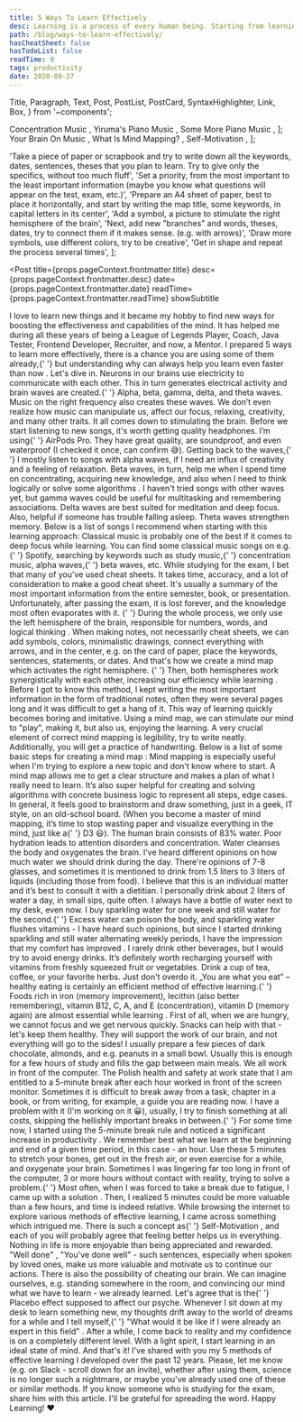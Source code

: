 ```yaml
---
title: 5 Ways To Learn Effectively
desc: Learning is a process of every human being. Starting from learning how to walk, ride a bike, how to study, pass exams, and prepare for the work. It’s an exercise we do everyday almost like a workout. However, it’s no longer enough to just learn, the modern world is all about optimizing time and being as productive as possible.
path: /blog/ways-to-learn-effectively/
hasCheatSheet: false
hasTodoList: false
readTime: 9
tags: productivity
date: 2020-09-27
---
```


  Title,
  Paragraph,
  Text,
  Post,
  PostList,
  PostCard,
  SyntaxHighlighter,
  Link,
  Box,
} from '~components';

  <Link href="https://www.youtube.com/watch?v=WPni755-Krg&t=4314s">
    Concentration Music
  </Link>,
  <Link href="https://www.youtube.com/watch?v=8Z5EjAmZS1o">
    Yiruma's Piano Music
  </Link>,
  <Link href="https://www.youtube.com/watch?v=WVP3fUzQHcg">
    Some More Piano Music
  </Link>,
];

  <Link href="https://www.ucf.edu/pegasus/your-brain-on-music/">
    Your Brain On Music
  </Link>,
  <Link href="https://litemind.com/what-is-mind-mapping/">
    What Is Mind Mapping?
  </Link>,
  <Link href="https://www.lifehack.org/articles/featured/8-steps-to-continuous-self-motivation.html">
    Self-Motivation
  </Link>,
];

  'Take a piece of paper or scrapbook and try to write down all the keywords, dates, sentences, theses that you plan to learn. Try to give only the specifics, without too much fluff',
  'Set a priority, from the most important to the least important information (maybe you know what questions will appear on the test, exam, etc.)',
  'Prepare an A4 sheet of paper, best to place it horizontally, and start by writing the map title, some keywords, in capital letters in its center',
  'Add a symbol, a picture to stimulate the right hemisphere of the brain',
  'Next, add new "branches" and words, theses, dates, try to connect them if it makes sense. (e.g. with arrows)',
  'Draw more symbols, use different colors, try to be creative',
  'Get in shape and repeat the process several times',
];

<Post
  title={props.pageContext.frontmatter.title}
  desc={props.pageContext.frontmatter.desc}
  date={props.pageContext.frontmatter.date}
  readTime={props.pageContext.frontmatter.readTime}
  showSubtitle
>
  <Title level={3}>Introduction</Title>
  <Paragraph lastParagraph>
    I love to learn new things and it became my hobby to find new ways for
    boosting the effectiveness and capabilities of the mind. It has helped me
    during all these years of being a League of Legends Player, Coach, Java
    Tester, Frontend Developer, Recruiter, and now, a Mentor.
  </Paragraph>
  <Title level={3}>5 ways</Title>
  <Paragraph>
    I prepared 5 ways to learn more effectively, there is a chance you are using
    some of them already,{' '}
    <Text strong>
      but understanding why can always help you learn even faster than now
    </Text>
    .
  </Paragraph>
  <Paragraph breakParagraph>Let's dive in.</Paragraph>
  <Title level={4}>1. Music for your brain</Title>
  <Paragraph>
    Neurons in our brains use electricity to communicate with each other. This
    in turn generates electrical activity and brain waves are created.{' '}
    <Text strong>Alpha, beta, gamma, delta, and theta waves</Text>. Music on the
    right frequency also creates these waves. We don’t even realize how music
    can manipulate us, affect our focus, relaxing, creativity, and many other
    traits. It all comes down to stimulating the brain.
  </Paragraph>
  <Paragraph>
    Before we start listening to new songs, it's worth getting quality
    headphones. I’m using{' '}
    <Link href="https://www.apple.com/airpods-pro/">AirPods Pro</Link>. They
    have great quality, are soundproof, and even waterproof (I checked it once,
    can confirm 😅).
  </Paragraph>
  <Paragraph>
    Getting back to the waves,{' '}
    <Text strong>
      I mostly listen to songs with alpha waves, if I need an influx of
      creativity and a feeling of relaxation. Beta waves, in turn, help me when
      I spend time on concentrating, acquiring new knowledge, and also when I
      need to think logically or solve some algorithms
    </Text>
    .
  </Paragraph>
  <Paragraph>
    I haven't tried songs with other waves yet, but gamma waves could be useful
    for multitasking and remembering associations. Delta waves are best suited
    for meditation and deep focus. Also, helpful if someone has trouble falling
    asleep. Theta waves strengthen memory.
  </Paragraph>
  <Paragraph>
    Below is a list of songs I recommend when starting with this learning
    approach:
  </Paragraph>
  <PostList data={songs} />
  <Paragraph breakParagraph>
    Classical music is probably one of the best if it comes to deep focus while
    learning. You can find some classical music songs on e.g.{' '}
    <Link href="https://www.spotify.com/">Spotify</Link>, searching by keywords
    such as <Text strong>study music</Text>,{' '}
    <Text strong>concentration music</Text>, <Text strong>alpha waves</Text>,{' '}
    <Text strong>beta waves</Text>, etc.
  </Paragraph>
  <Title level={4}>2. Mind mapping - use both hemispheres</Title>
  <Paragraph>
    While studying for the exam, I bet that many of you've used cheat sheets. It
    takes time, accuracy, and a lot of consideration to make a good cheat sheet.
    It's usually a summary of the most important information from the entire
    semester, book, or presentation. Unfortunately, after passing the exam, it
    is lost forever, and the knowledge most often evaporates with it.
    <Text strong>
      {' '}
      During the whole process, we only use the left hemisphere of the brain,
      responsible for numbers, words, and logical thinking
    </Text>.
  </Paragraph>
  <Paragraph>
    When making notes, not necessarily cheat sheets, we can add symbols, colors,
    minimalistic drawings, connect everything with arrows, and in the center,
    e.g. on the card of paper, place the keywords, sentences, statements, or
    dates. And that's how we create a mind map which activates the right
    hemisphere.
    <Text strong>
      {' '}
      Then, both hemispheres work synergistically with each other, increasing
      our efficiency while learning
    </Text>.
  </Paragraph>
  <Paragraph>
    Before I got to know this method, I kept writing the most important
    information in the form of traditional notes, often they were several pages
    long and it was difficult to get a hang of it. This way of learning quickly
    becomes boring and imitative. Using a mind map, we can stimulate our mind to
    <Text fontStyle="italic">"play"</Text>, making it, but also us, enjoying the
    learning. A very crucial element of correct mind mapping is legibility, try to
    write neatly. Additionally, you will get a practice of handwriting.
  </Paragraph>
  <Paragraph>
    <Text strong>
      Below is a list of some basic steps for creating a mind map
    </Text>
    :
  </Paragraph>
  <PostList data={mindmapSteps} />
  <Paragraph breakParagraph>
    Mind mapping is especially useful when I'm trying to explore a new topic and
    don't know where to start. A mind map allows me to get a clear structure and
    makes a plan of what I really need to learn. It’s also super helpful for
    creating and solving algorithms with concrete business logic to represent
    all steps, edge cases. In general, it feels good to brainstorm and draw
    something, just in a geek, IT style, on an old-school board. (When you
    become a master of mind mapping, it’s time to stop wasting paper and
    visualize everything in the mind, just like a{' '}
    <Link href="https://d3js.org/">D3</Link> 😃).
  </Paragraph>
  <Title level={4}>3. Stay hydrated and eat something</Title>
  <Paragraph>
    <Text strong>The human brain consists of 83% water</Text>. Poor hydration
    leads to attention disorders and concentration. Water cleanses the body and
    oxygenates the brain. I’ve heard different opinions on how much water we
    should drink during the day. There're opinions of 7-8 glasses, and sometimes
    it is mentioned to drink from 1.5 liters to 3 liters of liquids (including
    those from food). I believe that this is an individual matter and it’s best
    to consult it with a dietitian.
  </Paragraph>
  <Paragraph>
    I personally drink about 2 liters of water a day, in small sips, quite
    often. I always have a bottle of water next to my desk, even now. I buy
    sparkling water for one week and still water for the second.{' '}
    <Text strong>
      Excess water can poison the body, and sparkling water flushes vitamins - I
      have heard such opinions, but since I started drinking sparkling and still
      water alternating weekly periods, I have the impression that my comfort
      has improved
    </Text>
    . I rarely drink other beverages, but I would try to avoid energy drinks. It’s
    definitely worth recharging yourself with vitamins from freshly squeezed fruit
    or vegetables. Drink a cup of tea, coffee, or your favorite herbs. Just don't
    overdo it.
  </Paragraph>
  <Paragraph breakParagraph>
    <Text fontStyle="italic">„You are what you eat”</Text> – healthy eating is
    certainly an efficient method of effective learning.{' '}
    <Text strong>
      Foods rich in iron (memory improvement), lecithin (also better
      remembering), vitamin B12, C, A, and E (concentration), vitamin D (memory
      again) are almost essential while learning
    </Text>
    . First of all, when we are hungry, we cannot focus and we get nervous quickly.
    Snacks can help with that - let's keep them healthy. They will support the work
    of our brain, and not everything will go to the sides! I usually prepare a few
    pieces of dark chocolate, almonds, and e.g. peanuts in a small bowl. Usually
    this is enough for a few hours of study and fills the gap between main meals.
  </Paragraph>
  <Title level={4}>4. Take a break</Title>
  <Paragraph>
    We all work in front of the computer. The Polish health and safety at work
    state that I am entitled to a 5-minute break after each hour worked in front
    of the screen monitor. Sometimes it is difficult to break away from a task,
    chapter in a book, or from writing, for example, a guide you are reading
    now. I have a problem with it (I'm working on it 😀), usually, I try to
    finish something at all costs, skipping the hellishly important breaks in
    between.{' '}
    <Text strong>
      For some time now, I started using the 5-minute break rule and noticed a
      significant increase in productivity
    </Text>
    .
  </Paragraph>
  <Paragraph breakParagraph>
    We remember best what we learn at the beginning and end of a given time
    period, in this case - an hour. Use these 5 minutes to stretch your bones,
    get out in the fresh air, or even exercise for a while, and oxygenate your
    brain. Sometimes I was lingering far too long in front of the computer, 3 or
    more hours without contact with reality, trying to solve a problem.{' '}
    <Text strong>
      Most often, when I was forced to take a break due to fatigue, I came up
      with a solution
    </Text>
    . Then, I realized 5 minutes could be more valuable than a few hours, and time
    is indeed relative.
  </Paragraph>
  <Title level={4}>5. Imagine you already know it</Title>
  <Paragraph>
    While browsing the internet to explore various methods of effective
    learning, I came across something which intrigued me. There is such a
    concept as{' '}
    <Link href="https://www.skillsyouneed.com/ps/self-motivation.html">
      Self-Motivation
    </Link>
    , and each of you will probably agree that feeling better helps us in everything.
    Nothing in life is more enjoyable than being appreciated and rewarded. <Text fontStyle="italic">
      "Well done"
    </Text>, <Text fontStyle="italic">"You've done well"</Text> - such sentences,
    especially when spoken by loved ones, make us more valuable and motivate us to
    continue our actions.
  </Paragraph>
  <Paragraph strong>
    There is also the possibility of cheating our brain.
  </Paragraph>
  <Paragraph lastParagraph>
    We can imagine ourselves, e.g. standing somewhere in the room, and
    convincing our mind what we have to learn - we already learned. Let's agree
    that is the{' '}
    <Link href="https://en.wikipedia.org/wiki/Placebo">Placebo</Link> effect
    supposed to affect our psyche. Whenever I sit down at my desk to learn
    something new, my thoughts drift away to the world of dreams for a while and
    I tell myself,{' '}
    <Text fontStyle="italic">
      "What would it be like if I were already an expert in this field"
    </Text>
    . After a while, I come back to reality and my confidence is on a completely
    different level. With a light spirit, I start learning in an ideal state of mind.
  </Paragraph>
  <Title level={3}>Closing Notes</Title>
  <Paragraph>
    And that's it! I've shared with you my 5 methods of effective learning I
    developed over the past 12 years. Please, let me know (e.g. on Slack -
    scroll down for an invite), whether after using them, science is no longer
    such a nightmare, or maybe you've already used one of these or similar
    methods. If you know someone who is studying for the exam, share him with
    this article. I'll be grateful for spreading the word.
  </Paragraph>
  <Paragraph lastParagraph>Happy Learning! ❤️</Paragraph>
  <Title level={3}>Resources</Title>
  <PostList data={resources} />
</Post>
